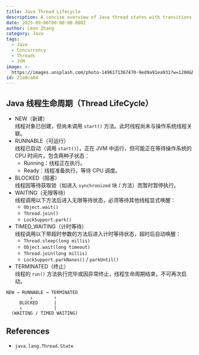 ```yaml
---
title: Java Thread Lifecycle
description: A concise overview of Java thread states with transitions and practical notes.
date: 2025-09-06T00:00:00.000Z
author: Léon Zhang
category: Java
tags:
  - Java
  - Concurrency
  - Threads
  - JVM
image: >-
  https://images.unsplash.com/photo-1496171367470-9ed9a91ea931?w=1200&h=600&fit=crop
id: 21a8ca84
---
```


## Java 线程生命周期（Thread LifeCycle）

- NEW（新建）  
  线程对象已创建，但尚未调用 `start()` 方法。此时线程尚未与操作系统线程关联。
- RUNNABLE（可运行）  
  线程已启动（调用 `start()`），正在 JVM 中运行，但可能正在等待操作系统的 CPU 时间片。包含两种子状态：
  - Running：线程正在执行。
  - Ready：线程准备执行，等待 CPU 调度。
- BLOCKED（阻塞）  
  线程因等待获取锁（如进入 `synchronized` 块 / 方法）而暂时暂停执行。
- WAITING（无限等待）  
  线程调用以下方法后进入无限等待状态，必须等待其他线程显式唤醒：
  - `Object.wait()`
  - `Thread.join()`
  - `LockSupport.park()`
- TIMED_WAITING（计时等待）  
  线程调用以下带超时参数的方法后进入计时等待状态，超时后自动唤醒：
  - `Thread.sleep(long millis)`
  - `Object.wait(long timeout)`
  - `Thread.join(long millis)`
  - `LockSupport.parkNanos()` / `parkUntil()`
- TERMINATED（终止）  
  线程的 `run()` 方法执行完毕或因异常终止，线程生命周期结束，不可再次启动。

```
NEW → RUNNABLE → TERMINATED
         ↓        ↑
     BLOCKED      |
     ↓            |
  (WAITING / TIMED WAITING)
```

## References

- `java.lang.Thread.State`

